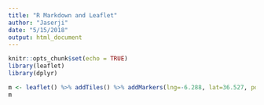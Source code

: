 ```yaml
---
title: "R Markdown and Leaflet"
author: "Jaserji"
date: "5/15/2018"
output: html_document
---
```


```r
knitr::opts_chunk$set(echo = TRUE)
library(leaflet)
library(dplyr)
```


```r
m <- leaflet() %>% addTiles() %>% addMarkers(lng=-6.288, lat=36.527, popup="Cádiz, Spain")
m
```


